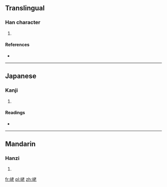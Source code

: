==Translingual==

===Han character===
{{Han char|rn=46|rad=山|as=06|sn=9|four=2471<sub>1</sub>|canj=山十大心 (UJKP)|ids=⿰[[山]][[老]]}}

# {{defn|Han|sort=山06}}

====References====
* {{Han ref|kx=0310.290|dkj=08041|hdz=10769.140|uh=5CD4|ud=23764|bh=CEA8|bd=52904}}

----

==Japanese==

===Kanji===
{{ja-kanji|grade=|rs=山06}}

# {{defn|lang=ja|sort=山06}}

====Readings====
* {{ja-readings|on=[[ぼ]] (bo), [[も]] (mo)|kun=}}

----

==Mandarin==

===Hanzi===
{{cmn-hanzi|pin=[[mǔ]] ([[mu3]])|wg=mu<sup>3</sup>}}

# {{defn|lang=cmn|sort=山06}}

[[fr:峔]]
[[pl:峔]]
[[zh:峔]]